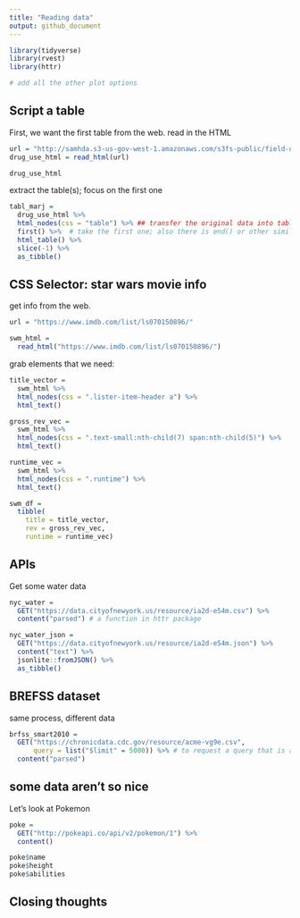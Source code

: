 ```yaml
---
title: "Reading data"
output: github_document
---
```


```r
library(tidyverse)
library(rvest)
library(httr)

# add all the other plot options
```

## Script a table

First, we want the first table from the web. 
read in the HTML
```r
url = "http://samhda.s3-us-gov-west-1.amazonaws.com/s3fs-public/field-uploads/2k15StateFiles/NSDUHsaeShortTermCHG2015.htm" # save the url to the variable called url
drug_use_html = read_html(url)

drug_use_html
```

extract the table(s); focus on the first one
```r
tabl_marj = 
  drug_use_html %>% 
  html_nodes(css = "table") %>% ## transfer the original data into table; 15 tables in total
  first() %>%  # take the first one; also there is end() or other similar functions
  html_table() %>% 
  slice(-1) %>% 
  as_tibble()
```

## CSS Selector: star wars movie info

get info from the web.

```r
url = "https://www.imdb.com/list/ls070150896/"

swm_html = 
  read_html("https://www.imdb.com/list/ls070150896/")
```

grab elements that we need:
```r
title_vector =
  swm_html %>% 
  html_nodes(css = ".lister-item-header a") %>% 
  html_text()

gross_rev_vec =
  swm_html %>% 
  html_nodes(css = ".text-small:nth-child(7) span:nth-child(5)") %>% 
  html_text()

runtime_vec = 
  swm_html %>% 
  html_nodes(css = ".runtime") %>% 
  html_text()

swm_df = 
  tibble(
    title = title_vector,
    rev = gross_rev_vec,
    runtime = runtime_vec)
```

## APIs

Get some water data
```r
nyc_water = 
  GET("https://data.cityofnewyork.us/resource/ia2d-e54m.csv") %>% 
  content("parsed") # a function in httr package

nyc_water_json = 
  GET("https://data.cityofnewyork.us/resource/ia2d-e54m.json") %>% 
  content("text") %>% 
  jsonlite::fromJSON() %>% 
  as_tibble()
```

## BREFSS dataset

same process, different data
```r
brfss_smart2010 = 
  GET("https://chronicdata.cdc.gov/resource/acme-vg9e.csv",
      query = list("$limit" = 5000)) %>% # to request a query that is a list with the query parameter of 5000 $limit
  content("parsed")
```

## some data aren't so nice
Let's look at Pokemon

```r
poke = 
  GET("http://pokeapi.co/api/v2/pokemon/1") %>%
  content()

poke$name
poke$height
poke$abilities
```

## Closing thoughts

